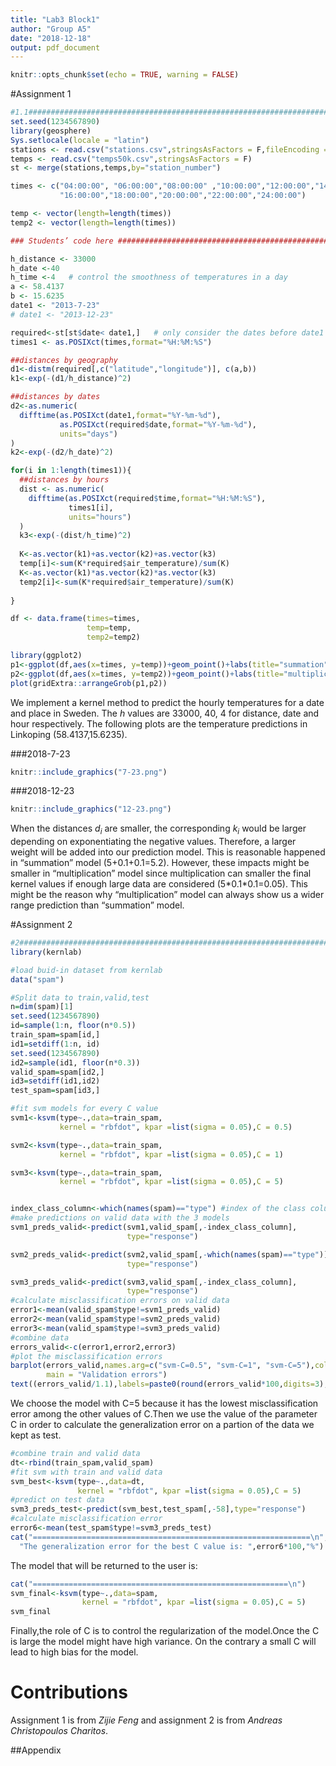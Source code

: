 ```yaml
---
title: "Lab3 Block1"
author: "Group A5"
date: "2018-12-18"
output: pdf_document
---
```


```r
knitr::opts_chunk$set(echo = TRUE, warning = FALSE)
```

#Assignment 1

```r
#1.1########################################################################
set.seed(1234567890)
library(geosphere)
Sys.setlocale(locale = "latin")
stations <- read.csv("stations.csv",stringsAsFactors = F,fileEncoding = "latin1")
temps <- read.csv("temps50k.csv",stringsAsFactors = F)
st <- merge(stations,temps,by="station_number")

times <- c("04:00:00", "06:00:00","08:00:00" ,"10:00:00","12:00:00","14:00:00", 
           "16:00:00","18:00:00","20:00:00","22:00:00","24:00:00")

temp <- vector(length=length(times))
temp2 <- vector(length=length(times))

### Students’ code here ########################################################

h_distance <- 33000
h_date <-40
h_time <-4   # control the smoothness of temperatures in a day
a <- 58.4137 
b <- 15.6235 
date1 <- "2013-7-23"
# date1 <- "2013-12-23"

required<-st[st$date< date1,]   # only consider the dates before date1
times1 <- as.POSIXct(times,format="%H:%M:%S")

##distances by geography
d1<-distm(required[,c("latitude","longitude")], c(a,b))
k1<-exp(-(d1/h_distance)^2)

##distances by dates
d2<-as.numeric(
  difftime(as.POSIXct(date1,format="%Y-%m-%d"),
           as.POSIXct(required$date,format="%Y-%m-%d"),
           units="days")
)
k2<-exp(-(d2/h_date)^2)

for(i in 1:length(times1)){
  ##distances by hours
  dist <- as.numeric(
    difftime(as.POSIXct(required$time,format="%H:%M:%S"),
             times1[i],
             units="hours")
  )
  k3<-exp(-(dist/h_time)^2)
  
  K<-as.vector(k1)+as.vector(k2)+as.vector(k3)
  temp[i]<-sum(K*required$air_temperature)/sum(K)
  K<-as.vector(k1)*as.vector(k2)*as.vector(k3)
  temp2[i]<-sum(K*required$air_temperature)/sum(K)
  
}

df <- data.frame(times=times, 
                 temp=temp,
                 temp2=temp2)

library(ggplot2)
p1<-ggplot(df,aes(x=times, y=temp))+geom_point()+labs(title="summation")
p2<-ggplot(df,aes(x=times, y=temp2))+geom_point()+labs(title="multiplication")
plot(gridExtra::arrangeGrob(p1,p2))
```

We implement a kernel method to predict the hourly temperatures for a date and place in Sweden. The *h* values are 33000, 40, 4 for distance, date and hour respectively. The following plots are the temperature predictions in Linkoping (58.4137,15.6235).

###2018-7-23

```r
knitr::include_graphics("7-23.png")
```

###2018-12-23

```r
knitr::include_graphics("12-23.png")
```

When the distances $d_i$ are smaller, the corresponding $k_i$ would be larger depending on exponentiating the negative values. Therefore, a larger weight will be added into our prediction model. This is reasonable happened in "summation" model (5+0.1+0.1=5.2). However, these impacts might be smaller in "multiplication" model since multiplication can smaller the final kernel values if enough large data are considered (5\*0.1\*0.1=0.05). This might be the reason why "multiplication" model can always show us a wider range prediction than "summation" model.


#Assignment 2

```r

#2########################################################################
library(kernlab)

#load buid-in dataset from kernlab
data("spam")

#Split data to train,valid,test
n=dim(spam)[1]
set.seed(1234567890)
id=sample(1:n, floor(n*0.5))
train_spam=spam[id,]
id1=setdiff(1:n, id)
set.seed(1234567890)
id2=sample(id1, floor(n*0.3))
valid_spam=spam[id2,]
id3=setdiff(id1,id2)
test_spam=spam[id3,]

```



```r
#fit svm models for every C value
svm1<-ksvm(type~.,data=train_spam,
           kernel = "rbfdot", kpar =list(sigma = 0.05),C = 0.5)

svm2<-ksvm(type~.,data=train_spam,
           kernel = "rbfdot", kpar =list(sigma = 0.05),C = 1)

svm3<-ksvm(type~.,data=train_spam,
           kernel = "rbfdot", kpar =list(sigma = 0.05),C = 5)


index_class_column<-which(names(spam)=="type") #index of the class column 
#make predictions on valid data with the 3 models
svm1_preds_valid<-predict(svm1,valid_spam[,-index_class_column],
                          type="response")

svm2_preds_valid<-predict(svm2,valid_spam[,-which(names(spam)=="type")],
                          type="response")

svm3_preds_valid<-predict(svm3,valid_spam[,-index_class_column],
                          type="response")
#calculate misclassification errors on valid data 
error1<-mean(valid_spam$type!=svm1_preds_valid)
error2<-mean(valid_spam$type!=svm2_preds_valid)
error3<-mean(valid_spam$type!=svm3_preds_valid)
#combine data
errors_valid<-c(error1,error2,error3)
#plot the misclassification errors
barplot(errors_valid,names.arg=c("svm-C=0.5", "svm-C=1", "svm-C=5"),col=c("green","red","blue"),
        main = "Validation errors")
text((errors_valid/1.1),labels=paste0(round(errors_valid*100,digits=3),"%"))

```

We choose the model with C=5 because it has the lowest misclassification error among the other values of C.Then we use the value of the parameter C in order to calculate the generalization error on a partion of the data we kept as test.


```r
#combine train and valid data 
dt<-rbind(train_spam,valid_spam)
#fit svm with train and valid data
svm_best<-ksvm(type~.,data=dt,
               kernel = "rbfdot", kpar =list(sigma = 0.05),C = 5)
#predict on test data 
svm3_preds_test<-predict(svm_best,test_spam[,-58],type="response")
#calculate misclassification error
error6<-mean(test_spam$type!=svm3_preds_test)
cat("==============================================================\n",
  "The generalization error for the best C value is: ",error6*100,"%")

```


The model that will be returned to the user is:
```r
cat("=========================================================\n")
svm_final<-ksvm(type~.,data=spam,
                kernel = "rbfdot", kpar =list(sigma = 0.05),C = 5)
svm_final

```


Finally,the role of C is to control the regularization of the model.Once the C is large the model might have high variance. On the contrary a small C will lead to high bias for the model.


\newpage
# Contributions
Assignment 1 is from *Zijie Feng* and assignment 2 is from *Andreas Christopoulos Charitos*.

##Appendix


```r

```
